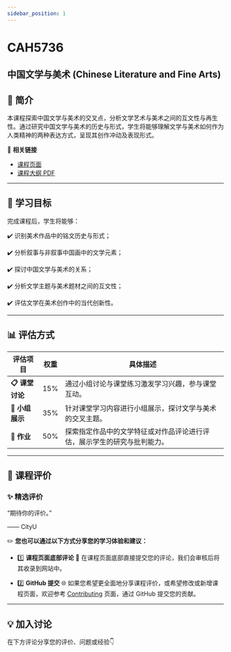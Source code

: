 ```yaml
---
sidebar_position: 1
---
```


# CAH5736
## 中国文学与美术 (Chinese Literature and Fine Arts)

## **📘 简介**
本课程探索中国文学与美术的交叉点，分析文学艺术与美术之间的互文性与再生性。通过研究中国文学与美术的历史与形式，学生将能够理解文学与美术如何作为人类精神的两种表达方式，呈现其创作冲动及表现形式。

🔗 **相关链接**
- [课程页面](https://www.cityu.edu.hk/catalogue/pg/202425/course/CAH5736.htm)
- [课程大纲 PDF](https://www.cityu.edu.hk/catalogue/pg/202425/course/CAH5736.pdf)

---

## **🎯 学习目标**

完成课程后，学生将能够：

✔️ 识别美术作品中的铭文历史与形式；

✔️ 分析叙事与非叙事中国画中的文学元素；

✔️ 探讨中国文学与美术的关系；

✔️ 分析文学主题与美术题材之间的互文性；

✔️ 评估文学在美术创作中的当代创新性。

---

## **📊 评估方式**

| **评估项目**            | **权重** | **具体描述**                                                                                       |
|------------------------|---------|---------------------------------------------------------------------------------------------------|
| **📋 课堂讨论**         | 15%     | 通过小组讨论与课堂练习激发学习兴趣，参与课堂互动。                                                     |
| **📂 小组展示**         | 35%     | 针对课堂学习内容进行小组展示，探讨文学与美术的交叉主题。                                                 |
| **📂 作业**            | 50%     | 探索指定作品中的文学特征或对作品评论进行评估，展示学生的研究与批判能力。                                     |

---

## **💬 课程评价**

### ✨ **精选评价**
<div className={commentStyles.commentBox}>
    <p className={commentStyles.commentText}>
        “期待你的评价。”
    </p>
    <p className={commentStyles.commentAuthor}>—— CityU</p>
</div>

✏️ **您也可以通过以下方式分享您的学习体验和建议：**

- 1️⃣ **课程页面底部评论**
💬 在课程页面底部直接提交您的评论，我们会审核后将其收录到网站中。

- 2️⃣ **GitHub 提交**
🌐 如果您希望更全面地分享课程评价，或希望修改或新增课程页面，欢迎参考 [Contributing](/contributing) 页面，通过 GitHub 提交您的贡献。

---

## **💡 加入讨论**

在下方评论分享您的评价、问题或经验👇
<Utterances />
